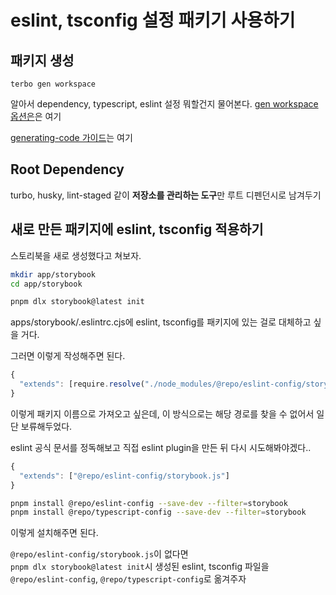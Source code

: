 # eslint, tsconfig 설정 패키기 사용하기

## 패키지 생성

`terbo gen workspace`

알아서 dependency, typescript, eslint 설정 뭐할건지 물어본다.
[gen workspace 옵션은](https://turbo.build/repo/docs/reference/generate#workspace)은 여기

[generating-code 가이드](https://turbo.build/repo/docs/guides/generating-code)는 여기

## Root Dependency

turbo, husky, lint-staged 같이 **저장소를 관리하는 도구**만 루트 디펜던시로 남겨두기

## 새로 만든 패키지에 eslint, tsconfig 적용하기

스토리북을 새로 생성했다고 쳐보자.

```bash
mkdir app/storybook
cd app/storybook

pnpm dlx storybook@latest init
```

apps/storybook/.eslintrc.cjs에 eslint, tsconfig를 패키지에 있는 걸로 대체하고 싶을 거다.

그러면 이렇게 작성해주면 된다.

```js
{
  "extends": [require.resolve("./node_modules/@repo/eslint-config/storybook.js")]
}
```

이렇게 패키지 이름으로 가져오고 싶은데, 이 방식으로는 해당 경로를 찾을 수 없어서 일단 보류해두었다.

eslint 공식 문서를 정독해보고 직접 eslint plugin을 만든 뒤 다시 시도해봐야겠다..

```js
{
  "extends": ["@repo/eslint-config/storybook.js"]
}
```

```bash
pnpm install @repo/eslint-config --save-dev --filter=storybook
pnpm install @repo/typescript-config --save-dev --filter=storybook
```

이렇게 설치해주면 된다.

`@repo/eslint-config/storybook.js`이 없다면  
`pnpm dlx storybook@latest init`시 생성된 eslint, tsconfig 파일을  
`@repo/eslint-config`, `@repo/typescript-config`로 옮겨주자
